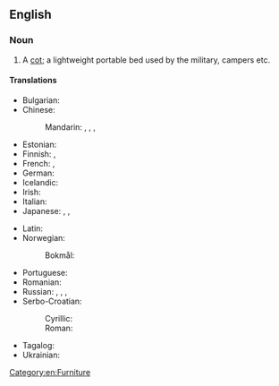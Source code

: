 ==English==

===Noun===
{{en-noun}}

# A [[cot]]; a lightweight portable bed used by the military, campers etc.
#: {{syn|en|cot|folding bed}}

====Translations====
{{trans-top|a cot}}
* Bulgarian: {{t|bg|похо́дно легло́|n}}
* Chinese:
*: Mandarin: {{t|cmn|折疊床}}, {{t|cmn|折叠床|tr=zhédié chuáng}}, {{t+|cmn|行軍床}}, {{t+|cmn|行军床|tr=xíngjūnchuáng}}
* Estonian: {{t|et|välivoodi}}
* Finnish: {{t|fi|kenttävuode}}, {{t|fi|telttasänky}}
* French: {{t+|fr|lit de camp|m}}, {{t+|fr|lit pliant|m}}
* German: {{t+|de|Feldbett|n}}
* Icelandic: {{t+|is|beddi|m}}
* Irish: {{t|ga|leaba champa|f}}
* Italian: {{t+|it|branda|f}}
* Japanese: {{t|ja|畳み寝台|tr=たたみねだい, tatami nedai}}, {{t|ja|折り畳み式寝台|tr=おりたたみしきねだい, oritatami shiki nedai}}, {{t|ja|折り畳み式ベッド|tr=oritatami shiki beddo}}
{{trans-mid}}
* Latin: {{t|la|grabātus|m}}
* Norwegian:
*: Bokmål: {{t+|nb|feltseng|m|f}}
* Portuguese: {{t|pt|[[cama]] [[portátil]]|f}}
* Romanian: {{t|ro|pat de campanie|n}}
* Russian: {{t+|ru|раскладу́шка|f}}, {{t|ru|складна́я крова́ть|f}}, {{t|ru|раскладна́я крова́ть|f}}, {{t|ru|похо́дная крова́ть|f}}
* Serbo-Croatian:
*: Cyrillic: {{t|sh|пољски кревет|m}} {{qualifier|Polish bed}}
*: Roman: {{t|sh|poljski krevet|m}} {{qualifier|Polish bed}}
* Tagalog: {{t|tl|tiheras}}
* Ukrainian: {{t|uk|розклада́чка|f}}
{{trans-bottom}}

[[Category:en:Furniture]]